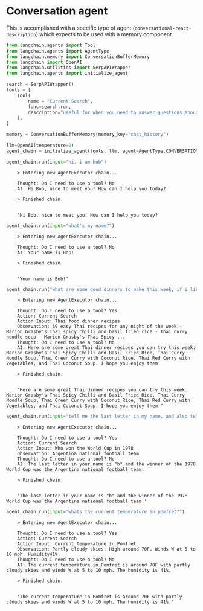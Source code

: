 # Conversation agent

This is accomplished with a specific type of agent (`conversational-react-description`) which expects to be used with a memory component.

```python
from langchain.agents import Tool
from langchain.agents import AgentType
from langchain.memory import ConversationBufferMemory
from langchain import OpenAI
from langchain.utilities import SerpAPIWrapper
from langchain.agents import initialize_agent
```


```python
search = SerpAPIWrapper()
tools = [
    Tool(
        name = "Current Search",
        func=search.run,
        description="useful for when you need to answer questions about current events or the current state of the world"
    ),
]
```


```python
memory = ConversationBufferMemory(memory_key="chat_history")
```


```python
llm=OpenAI(temperature=0)
agent_chain = initialize_agent(tools, llm, agent=AgentType.CONVERSATIONAL_REACT_DESCRIPTION, verbose=True, memory=memory)
```


```python
agent_chain.run(input="hi, i am bob")
```

<CodeOutputBlock lang="python">

```
    > Entering new AgentExecutor chain...
    
    Thought: Do I need to use a tool? No
    AI: Hi Bob, nice to meet you! How can I help you today?
    
    > Finished chain.


    'Hi Bob, nice to meet you! How can I help you today?'
```

</CodeOutputBlock>


```python
agent_chain.run(input="what's my name?")
```

<CodeOutputBlock lang="python">

```
    > Entering new AgentExecutor chain...
    
    Thought: Do I need to use a tool? No
    AI: Your name is Bob!
    
    > Finished chain.


    'Your name is Bob!'
```

</CodeOutputBlock>


```python
agent_chain.run("what are some good dinners to make this week, if i like thai food?")
```

<CodeOutputBlock lang="python">

```
    > Entering new AgentExecutor chain...
    
    Thought: Do I need to use a tool? Yes
    Action: Current Search
    Action Input: Thai food dinner recipes
    Observation: 59 easy Thai recipes for any night of the week · Marion Grasby's Thai spicy chilli and basil fried rice · Thai curry noodle soup · Marion Grasby's Thai Spicy ...
    Thought: Do I need to use a tool? No
    AI: Here are some great Thai dinner recipes you can try this week: Marion Grasby's Thai Spicy Chilli and Basil Fried Rice, Thai Curry Noodle Soup, Thai Green Curry with Coconut Rice, Thai Red Curry with Vegetables, and Thai Coconut Soup. I hope you enjoy them!
    
    > Finished chain.


    "Here are some great Thai dinner recipes you can try this week: Marion Grasby's Thai Spicy Chilli and Basil Fried Rice, Thai Curry Noodle Soup, Thai Green Curry with Coconut Rice, Thai Red Curry with Vegetables, and Thai Coconut Soup. I hope you enjoy them!"
```

</CodeOutputBlock>


```python
agent_chain.run(input="tell me the last letter in my name, and also tell me who won the world cup in 1978?")
```

<CodeOutputBlock lang="python">

```
    > Entering new AgentExecutor chain...
    
    Thought: Do I need to use a tool? Yes
    Action: Current Search
    Action Input: Who won the World Cup in 1978
    Observation: Argentina national football team
    Thought: Do I need to use a tool? No
    AI: The last letter in your name is "b" and the winner of the 1978 World Cup was the Argentina national football team.
    
    > Finished chain.


    'The last letter in your name is "b" and the winner of the 1978 World Cup was the Argentina national football team.'
```

</CodeOutputBlock>


```python
agent_chain.run(input="whats the current temperature in pomfret?")
```

<CodeOutputBlock lang="python">

```
    > Entering new AgentExecutor chain...
    
    Thought: Do I need to use a tool? Yes
    Action: Current Search
    Action Input: Current temperature in Pomfret
    Observation: Partly cloudy skies. High around 70F. Winds W at 5 to 10 mph. Humidity41%.
    Thought: Do I need to use a tool? No
    AI: The current temperature in Pomfret is around 70F with partly cloudy skies and winds W at 5 to 10 mph. The humidity is 41%.
    
    > Finished chain.


    'The current temperature in Pomfret is around 70F with partly cloudy skies and winds W at 5 to 10 mph. The humidity is 41%.'
```

</CodeOutputBlock>
